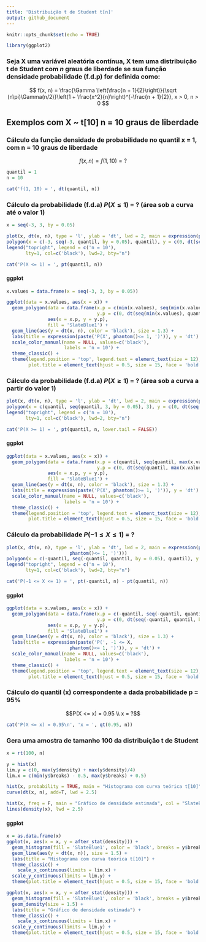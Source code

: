 ```yaml
---
title: 'Distribuição t de Student t[n]'
output: github_document
---
```


```r
knitr::opts_chunk$set(echo = TRUE)
```

```r
library(ggplot2)
```

### Seja X uma variável aleatória contínua, X tem uma distribuição t de Student com $n$ graus de liberdade se sua função densidade probabilidade (f.d.p) for definida como:

$$ f(x, n) = \frac{\Gamma \left(\frac{n + 1}{2}\right)}{\sqrt (n\pi)\Gamma(n/2)}\left(1 + \frac{x^2}{n}\right)^{-\frac{n + 1}{2}}, x > 0, n > 0 $$

## Exemplos com X ~ t[10] n = 10 graus de liberdade

### Cálculo da função densidade de probabilidade no quantil x = 1, com n = 10 graus de liberdade
$$ f(x, n) = f(1, 10) = ?$$
```r
quantil = 1
n = 10
```

```r
cat('f(1, 10) = ', dt(quantil, n))
```

### Cálculo da probabilidade (f.d.a) $P(X \leq 1)$ = ? (área sob a curva até o valor 1)

```r
x = seq(-3, 3, by = 0.05)
```

```r
plot(x, dt(x, n), type = 'l', ylab = 'dt', lwd = 2, main = expression(paste('P(X', phantom()<= 1, ')')))
polygon(x = c(-3, seq(-3, quantil, by = 0.05), quantil), y = c(0, dt(seq(-3, quantil, by = 0.05), n), 0), col = 'SlateBlue1')
legend("topright", legend = c('n = 10'), 
       lty=1, col=c('black'), lwd=2, bty="n")
```

```r
cat('P(X <= 1) = ', pt(quantil, n))
```

#### ggplot 
```r
x.values = data.frame(x = seq(-3, 3, by = 0.05))
```

```r
ggplot(data = x.values, aes(x = x)) +
  geom_polygon(data = data.frame(x.p = c(min(x.values), seq(min(x.values), quantil, by = 0.05), quantil),
                                 y.p = c(0, dt(seq(min(x.values), quantil, by = 0.05), n), 0)), 
               aes(x = x.p, y = y.p), 
               fill = 'SlateBlue1') +
  geom_line(aes(y = dt(x, n), color = 'black'), size = 1.3) +
  labs(title = expression(paste('P(X', phantom()<= 1, ')')), y = 'dt') +
  scale_color_manual(name = NULL, values=c('black'),
                     labels = 'n = 10') +
  theme_classic() +
  theme(legend.position = 'top', legend.text = element_text(size = 12), 
        plot.title = element_text(hjust = 0.5, size = 15, face = 'bold'))
```

### Cálculo da probabilidade (f.d.a) $P(X \geq 1)$ = ? (área sob a curva a partir do valor 1)

```r
plot(x, dt(x, n), type = 'l', ylab = 'dt', lwd = 2, main = expression(paste('P(X', phantom()>= 1, ')')))
polygon(x = c(quantil, seq(quantil, 3, by = 0.05), 3), y = c(0, dt(seq(quantil, 3, by = 0.05), n), 0), col = 'SlateBlue1')
legend("topright", legend = c('n = 10'), 
       lty=1, col=c('black'), lwd=2, bty="n")
```

```r
cat('P(X >= 1) = ', pt(quantil, n, lower.tail = FALSE))
```

#### ggplot

```r
ggplot(data = x.values, aes(x = x)) +
  geom_polygon(data = data.frame(x.p = c(quantil, seq(quantil, max(x.values), by = 0.05), max(x.values)),
                                 y.p = c(0, dt(seq(quantil, max(x.values), by = 0.05), n), 0)), 
               aes(x = x.p, y = y.p), 
               fill = 'SlateBlue1') +
  geom_line(aes(y = dt(x, n), color = 'black'), size = 1.3) +
  labs(title = expression(paste('P(X', phantom()>= 1, ')')), y = 'dt') +
  scale_color_manual(name = NULL, values=c('black'),
                     labels = 'n = 10') +
  theme_classic() +
  theme(legend.position = 'top', legend.text = element_text(size = 12), 
        plot.title = element_text(hjust = 0.5, size = 15, face = 'bold'))
```

### Cálculo da probabilidade $P(-1 \leq X \leq 1)$ = ?

```r
plot(x, dt(x, n), type = 'l', ylab = 'dt', lwd = 2, main = expression(paste('P(', -1 <= X,
                       phantom()<= 1, ')')))
polygon(x = c(-quantil, seq(-quantil, quantil, by = 0.05), quantil), y = c(0, dt(seq(-quantil, quantil, by = 0.05), n), 0), col = 'SlateBlue1')
legend("topright", legend = c('n = 10'), 
       lty=1, col=c('black'), lwd=2, bty="n")
```

```r
cat('P(-1 <= X <= 1) = ', pt(-quantil, n) - pt(quantil, n))
```

#### ggplot

```r
ggplot(data = x.values, aes(x = x)) +
  geom_polygon(data = data.frame(x.p = c(-quantil, seq(-quantil, quantil, by = 0.05), quantil),
                                 y.p = c(0, dt(seq(-quantil, quantil, by = 0.05), n), 0)), 
               aes(x = x.p, y = y.p), 
               fill = 'SlateBlue1') +
  geom_line(aes(y = dt(x, n), color = 'black'), size = 1.3) +
  labs(title = expression(paste('P(', -1 <= X,
                       phantom()<= 1, ')')), y = 'dt') +
  scale_color_manual(name = NULL, values=c('black'),
                     labels = 'n = 10') +
  theme_classic() +
  theme(legend.position = 'top', legend.text = element_text(size = 12), 
        plot.title = element_text(hjust = 0.5, size = 15, face = 'bold'))
```

### Cálculo  do quantil (x) correspondente a dada probabilidade p = 95%
$$P(X <= x) = 0.95 \\
     x = ?$$
```r
cat('P(X <= x) = 0.95\n', 'x = ', qt(0.95, n))
```

### Gera uma amostra de tamanho 100 da distribuição t de Student

```r
x = rt(100, n)
```

```r
y = hist(x)
lim.y = c(0, max(y$density) + max(y$density)/4)
lim.x = c(min(y$breaks) - 0.5, max(y$breaks) + 0.5)
```

```r
hist(x, probability = TRUE, main = "Histograma com curva teórica t[10]", col = "SlateBlue1", xlim = lim.x, ylim = lim.y) 
curve(dt(x, n), add=T, lwd = 2.5)

hist(x, freq = F, main = "Gráfico de densidade estimada", col = "SlateBlue1", xlim = lim.x, ylim = lim.y)
lines(density(x), lwd = 2.5)
```

#### ggplot

```r
x = as.data.frame(x)
ggplot(x, aes(x = x, y = after_stat(density))) +
  geom_histogram(fill = 'SlateBlue1', color = 'black', breaks = y$breaks) +
  geom_line(aes(y = dt(x, n)), size = 1.5) +
  labs(title = "Histograma com curva teórica t[10]") +
  theme_classic() +
    scale_x_continuous(limits = lim.x) +
  scale_y_continuous(limits = lim.y) +
  theme(plot.title = element_text(hjust = 0.5, size = 15, face = 'bold'))

ggplot(x, aes(x = x, y = after_stat(density))) +
  geom_histogram(fill = 'SlateBlue1', color = 'black', breaks = y$breaks) +
  geom_density(size = 1.5) +
  labs(title = "Gráfico de densidade estimada") +
  theme_classic() +
    scale_x_continuous(limits = lim.x) +
  scale_y_continuous(limits = lim.y) +
  theme(plot.title = element_text(hjust = 0.5, size = 15, face = 'bold'))
```
